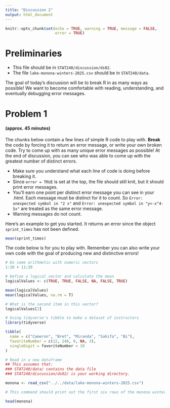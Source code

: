 ```yaml
---
title: "Discussion 2"
output: html_document
---
```


```r
knitr::opts_chunk$set(echo = TRUE, warning = TRUE, message = FALSE,
                      error = TRUE)
```

# Preliminaries

- This file should be in `STAT240/discussion/ds02`.
- The file `lake-monona-winters-2025.csv` should be in `STAT240/data`.

The goal of today's discussion will be to break R in as many ways as possible!  We want to become comfortable with reading, understanding, and eventually debugging error messages.


# Problem 1 
#### (approx. 45 minutes)

The chunks below contain a few lines of simple R code to play with.  **Break** the code by forcing it to return an error message, or write your own broken code.  Try to come up with as many unique error messages as possible!  At the end of discussion, you can see who was able to come up with the greatest number of distinct errors.

- Make sure you understand what each line of code is doing before breaking it.
- Since `error = TRUE` is set at the top, the file should still knit, but it should print error messages.
- You'll earn one point per distinct error message you can see in your .html. Each message must be distinct for it to count.  So `Error: unexpected symbol in "2 x"` and `Error: unexpected symbol in "y<-x^4-5x"` are treated as the same error message.
- Warning messages do not count.

Here's an example to get you started.  It returns an error since the object `sprint_times` has not been defined.

```r
mean(sprint_times)
```

The code below is for you to play with.  Remember you can also write your own code with the goal of producing new and distinctive errors!

```r
# Do some arithmetic with numeric vectors
1:10 + 11:20
```

```r
# Define a logical vector and calculate the mean
logicalValues <- c(TRUE, TRUE, FALSE, NA, FALSE, TRUE)

mean(logicalValues)
mean(logicalValues, na.rm = T)

# What is the second item in this vector?
logicalValues[2]
```

```r
# Using tidyverse's tibble to make a dataset of instructors
library(tidyverse)

tibble(
  name = c("Cameron", "Bret", "Miranda", "Sahifa", "Bi"),
  favoriteNumber = c(12, 240, 8, NA, 3),
  singleDigit = favoriteNumber < 10
)
```

```r
# Read in a new dataframe
## This assumes that:
### STAT240/data/ contains the data file
### STAT240/discussion/ds02/ is your working directory.

monona <- read_csv("../../data/lake-monona-winters-2025.csv")

# This command should print out the first six rows of the monona winters dataset, starting with 1855-1856.

head(monona)
```










